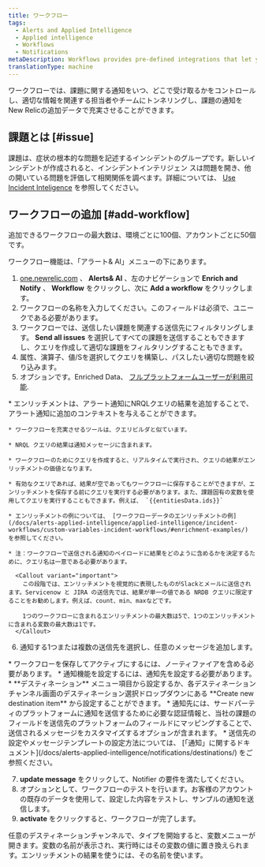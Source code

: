 ```yaml
---
title: ワークフロー
tags:
  - Alerts and Applied Intelligence
  - Applied intelligence
  - Workflows
  - Notifications
metaDescription: Workflows provides pre-defined integrations that let you customize webhooks to establish two-way integrations with your external incident management tool.
translationType: machine
---
```


ワークフローでは、課題に関する通知をいつ、どこで受け取るかをコントロールし、適切な情報を関連する担当者やチームにトンネリングし、課題の通知をNew Relicの追加データで充実させることができます。

## 課題とは [#issue]

課題は、症状の根本的な問題を記述するインシデントのグループです。新しいインシデントが作成されると、インシデントインテリジェン スは問題を開き、他の開いている問題を評価して相関関係を調べます。詳細については、 [Use Incident Inteligence](/docs/alerts-applied-intelligence/applied-intelligence/incident-intelligence/use-incident-intelligence/) を参照してください。

## ワークフローの追加 [#add-workflow]

<Callout variant="tip">
  追加できるワークフローの最大数は、環境ごとに100個、アカウントごとに50個です。
</Callout>

ワークフロー機能は、「アラート& AI」メニューの下にあります。

1. [one.newrelic.com](one.newrelic.com) 、 **Alerts& AI** 、左のナビゲーションで **Enrich and Notify** 、 **Workflow** をクリックし、次に **Add a workflow** をクリックします。
2. ワークフローの名称を入力してください。このフィールドは必須で、ユニークである必要があります。
3. ワークフローでは、送信したい課題を関連する送信先にフィルタリングします。 **Send all issues** を選択してすべての課題を送信することもできますし、クエリを作成して適切な課題をフィルタリングすることもできます。
4. 属性、演算子、値/Sを選択してクエリを構築し、パスしたい適切な問題を絞り込みます。
5. オプションです。Enriched Data、 [フルプラットフォームユーザーが利用可能](/docs/accounts/accounts-billing/new-relic-one-user-management/new-relic-one-user-model-understand-user-structure/#user-type).

<CollapserGroup>
  <Collapser
    className="freq-link"
    id="enrichments"
    title="エンリッチメント"
  >
    * エンリッチメントは、アラート通知にNRQLクエリの結果を追加することで、アラート通知に追加のコンテキストを与えることができます。

    * ワークフローを充実させるツールは、クエリビルダと似ています。

    * NRQL クエリの結果は通知メッセージに含まれます。

    * ワークフローのためにクエリを作成すると、リアルタイムで実行され、クエリの結果がエンリッチメントの価値となります。

    * 有効なクエリであれば、結果が空であってもワークフローに保存することができますが、エンリッチメントを保存する前にクエリを実行する必要があります。また、課題固有の変数を使用してクエリを実行することもできます。例えば、 `{{entitiesData.ids}}`

    * エンリッチメントの例については、 [ワークフローデータのエンリッチメントの例](/docs/alerts-applied-intelligence/applied-intelligence/incident-workflows/custom-variables-incident-workflows/#enrichment-examples/) を参照してください。

    * 注：ワークフローで送信される通知のペイロードに結果をどのように含めるかを決定するために、クエリ名は一意である必要があります。

      <Callout variant="important">
        この段階では、エンリッチメントを視覚的に表現したものがSlackとメールに送信されます。Servicenow と JIRA の送信先では、結果が単一の値である NRDB クエリに限定することをお勧めします。例えば、count、min、maxなどです。

        1つのワークフローに含まれるエンリッチメントの最大数は5で、1つのエンリッチメントに含まれる変数の最大数は1です。
      </Callout>
  </Collapser>
</CollapserGroup>

6. 通知する1つまたは複数の送信先を選択し、任意のメッセージを追加します。

<CollapserGroup>
  <Collapser
    className="freq-link"
    id="notifier"
    title="ノーティファイア"
  >
    * ワークフローを保存してアクティブにするには、ノーティファイアを含める必要があります。
    * 通知機能を設定するには、通知先を設定する必要があります。
    * **デスティネーション** メニュー項目から設定するか、各デスティネーションチャンネル画面のデスティネーション選択ドロップダウンにある **Create new destination item** から設定することができます。
    * 通知先には、サードパーティのプラットフォームに通知を送信するために必要な認証情報と、当社の課題のフィールドを送信先のプラットフォームのフィールドにマッピングすることで、送信されるメッセージをカスタマイズするオプションが含まれます。
    * 送信先の設定やメッセージテンプレートの設定方法については、 [「通知」に関するドキュメント](/docs/alerts-applied-intelligence/notifications/destinations/) をご参照ください。
  </Collapser>
</CollapserGroup>

7. **update message** をクリックして、Notifier の要件を満たしてください。
8. オプションとして、ワークフローのテストを行います。お客様のアカウントの既存のデータを使用して、設定した内容をテストし、サンプルの通知を送信します。
9. **activate** をクリックすると、ワークフローが完了します。

<Callout variant="tip">
  任意のデスティネーションチャンネルで、タイプを開始すると、変数メニューが開きます。変数の名前が表示され、実行時にはその変数の値に置き換えられます。エンリッチメントの結果を使うには、その名前を使います。
</Callout>